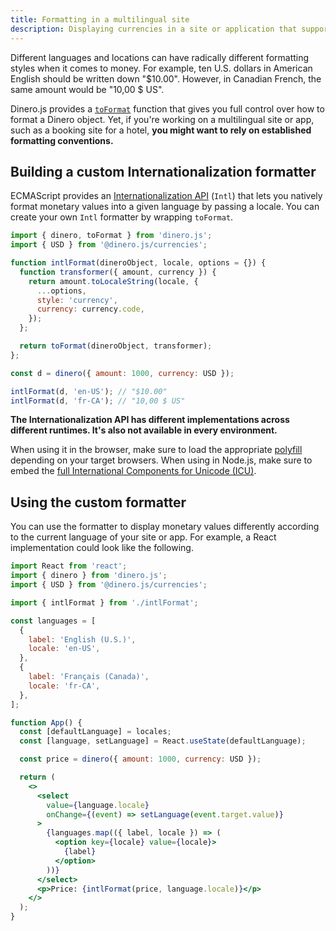 ```yaml
---
title: Formatting in a multilingual site
description: Displaying currencies in a site or application that supports several languages.
---
```


Different languages and locations can have radically different formatting styles when it comes to money. For example, ten U.S. dollars in American English should be written down "$10.00". However, in Canadian French, the same amount would be "10,00 $ US".

Dinero.js provides a [`toFormat`](/docs/api/formatting/to-format) function that gives you full control over how to format a Dinero object. Yet, if you're working on a multilingual site or app, such as a booking site for a hotel, **you might want to rely on established formatting conventions.**

## Building a custom Internationalization formatter

ECMAScript provides an [Internationalization API](https://developer.mozilla.org/docs/Web/JavaScript/Reference/Global_Objects/Intl) (`Intl`) that lets you natively format monetary values into a given language by passing a locale. You can create your own `Intl` formatter by wrapping `toFormat`.

```js
import { dinero, toFormat } from 'dinero.js';
import { USD } from '@dinero.js/currencies';

function intlFormat(dineroObject, locale, options = {}) {
  function transformer({ amount, currency }) {
    return amount.toLocaleString(locale, {
      ...options,
      style: 'currency',
      currency: currency.code,
    });
  };

  return toFormat(dineroObject, transformer);
};

const d = dinero({ amount: 1000, currency: USD });

intlFormat(d, 'en-US'); // "$10.00"
intlFormat(d, 'fr-CA'); // "10,00 $ US"
```

<Alert type="warning">

**The Internationalization API has different implementations across different runtimes. It's also not available in every environment.**

When using it in the browser, make sure to load the appropriate [polyfill](https://polyfill.io/) depending on your target browsers. When using in Node.js, make sure to embed the [full International Components for Unicode (ICU)](https://nodejs.org/api/intl.html#intl_embed_the_entire_icu_full_icu).

</Alert>

## Using the custom formatter

You can use the formatter to display monetary values differently according to the current language of your site or app. For example, a React implementation could look like the following.

```jsx
import React from 'react';
import { dinero } from 'dinero.js';
import { USD } from '@dinero.js/currencies';

import { intlFormat } from './intlFormat';

const languages = [
  {
    label: 'English (U.S.)',
    locale: 'en-US',
  },
  {
    label: 'Français (Canada)',
    locale: 'fr-CA',
  },
];

function App() {
  const [defaultLanguage] = locales;
  const [language, setLanguage] = React.useState(defaultLanguage);

  const price = dinero({ amount: 1000, currency: USD });

  return (
    <>
      <select
        value={language.locale}
        onChange={(event) => setLanguage(event.target.value)}
      >
        {languages.map(({ label, locale }) => (
          <option key={locale} value={locale}>
            {label}
          </option>
        ))}
      </select>
      <p>Price: {intlFormat(price, language.locale)}</p>
    </>
  );
}
```
